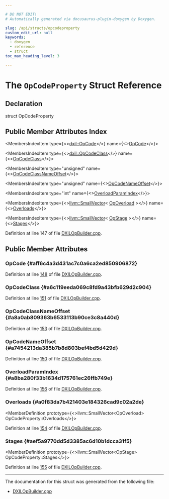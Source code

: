 ```yaml
---

# DO NOT EDIT!
# Automatically generated via docusaurus-plugin-doxygen by Doxygen.

slug: /api/structs/opcodeproperty
custom_edit_url: null
keywords:
  - doxygen
  - reference
  - struct
toc_max_heading_level: 3

---
```





# The `OpCodeProperty` Struct Reference

<DoxygenPage pluginConfig={pluginConfig}>



## Declaration

<CodeBlock>struct OpCodeProperty</CodeBlock>

## Public Member Attributes Index

<MembersIndex>

<MembersIndexItem
  type={<><a href="/docs/api/namespaces/llvm/dxil/#ac64683c1985c78d81b50819a0b733f48">dxil::OpCode</a></>}
  name={<><a href="#aff6c4a3d431ac7c0a6ca2ed850906872">OpCode</a></>}>
</MembersIndexItem>

<MembersIndexItem
  type={<><a href="/docs/api/namespaces/llvm/dxil/#a56e029838c8b4bd781d78afade34dc6d">dxil::OpCodeClass</a></>}
  name={<><a href="#a6c119eeda069c8fd9a43bfb629d2c904">OpCodeClass</a></>}>
</MembersIndexItem>

<MembersIndexItem
  type="unsigned"
  name={<><a href="#a8a0ab809363b6533113b90ce3c8a440d">OpCodeClassNameOffset</a></>}>
</MembersIndexItem>

<MembersIndexItem
  type="unsigned"
  name={<><a href="#a7454213da385b7b8d803bef4bd5d429d">OpCodeNameOffset</a></>}>
</MembersIndexItem>

<MembersIndexItem
  type="int"
  name={<><a href="#a8ba280f33b1634d175761ec26ffb749e">OverloadParamIndex</a></>}>
</MembersIndexItem>

<MembersIndexItem
  type={<><a href="/docs/api/classes/llvm/smallvector">llvm::SmallVector</a>&lt; <a href="/docs/api/structs/anonymous-namespace-dxilopbuilder-cpp-/opoverload">OpOverload</a> &gt;</>}
  name={<><a href="#a0f83da7b421403e184326cad9c02a2de">Overloads</a></>}>
</MembersIndexItem>

<MembersIndexItem
  type={<><a href="/docs/api/classes/llvm/smallvector">llvm::SmallVector</a>&lt; <a href="/docs/api/structs/opstage">OpStage</a> &gt;</>}
  name={<><a href="#aef5a9770dd5d3385ac6d10b1dcca31f5">Stages</a></>}>
</MembersIndexItem>

</MembersIndex>


Definition at line 147 of file <a href="/docs/api/files/lib/lib/target/lib/target/directx/dxilopbuilder-cpp">DXILOpBuilder.cpp</a>.

<SectionDefinition>

## Public Member Attributes

### OpCode {#aff6c4a3d431ac7c0a6ca2ed850906872}

<MemberDefinition
  prototype="dxil::OpCode OpCodeProperty::OpCode">

Definition at line <a href="/docs/api/files/lib/lib/target/lib/target/directx/dxilopbuilder-cpp/#l00148">148</a> of file <a href="/docs/api/files/lib/lib/target/lib/target/directx/dxilopbuilder-cpp">DXILOpBuilder.cpp</a>.
</MemberDefinition>

### OpCodeClass {#a6c119eeda069c8fd9a43bfb629d2c904}

<MemberDefinition
  prototype="dxil::OpCodeClass OpCodeProperty::OpCodeClass">

Definition at line <a href="/docs/api/files/lib/lib/target/lib/target/directx/dxilopbuilder-cpp/#l00151">151</a> of file <a href="/docs/api/files/lib/lib/target/lib/target/directx/dxilopbuilder-cpp">DXILOpBuilder.cpp</a>.
</MemberDefinition>

### OpCodeClassNameOffset {#a8a0ab809363b6533113b90ce3c8a440d}

<MemberDefinition
  prototype="unsigned OpCodeProperty::OpCodeClassNameOffset">

Definition at line <a href="/docs/api/files/lib/lib/target/lib/target/directx/dxilopbuilder-cpp/#l00153">153</a> of file <a href="/docs/api/files/lib/lib/target/lib/target/directx/dxilopbuilder-cpp">DXILOpBuilder.cpp</a>.
</MemberDefinition>

### OpCodeNameOffset {#a7454213da385b7b8d803bef4bd5d429d}

<MemberDefinition
  prototype="unsigned OpCodeProperty::OpCodeNameOffset">

Definition at line <a href="/docs/api/files/lib/lib/target/lib/target/directx/dxilopbuilder-cpp/#l00150">150</a> of file <a href="/docs/api/files/lib/lib/target/lib/target/directx/dxilopbuilder-cpp">DXILOpBuilder.cpp</a>.
</MemberDefinition>

### OverloadParamIndex {#a8ba280f33b1634d175761ec26ffb749e}

<MemberDefinition
  prototype="int OpCodeProperty::OverloadParamIndex">

Definition at line <a href="/docs/api/files/lib/lib/target/lib/target/directx/dxilopbuilder-cpp/#l00156">156</a> of file <a href="/docs/api/files/lib/lib/target/lib/target/directx/dxilopbuilder-cpp">DXILOpBuilder.cpp</a>.
</MemberDefinition>

### Overloads {#a0f83da7b421403e184326cad9c02a2de}

<MemberDefinition
  prototype={<>llvm::SmallVector&lt;OpOverload&gt; OpCodeProperty::Overloads</>}>

Definition at line <a href="/docs/api/files/lib/lib/target/lib/target/directx/dxilopbuilder-cpp/#l00154">154</a> of file <a href="/docs/api/files/lib/lib/target/lib/target/directx/dxilopbuilder-cpp">DXILOpBuilder.cpp</a>.
</MemberDefinition>

### Stages {#aef5a9770dd5d3385ac6d10b1dcca31f5}

<MemberDefinition
  prototype={<>llvm::SmallVector&lt;OpStage&gt; OpCodeProperty::Stages</>}>

Definition at line <a href="/docs/api/files/lib/lib/target/lib/target/directx/dxilopbuilder-cpp/#l00155">155</a> of file <a href="/docs/api/files/lib/lib/target/lib/target/directx/dxilopbuilder-cpp">DXILOpBuilder.cpp</a>.
</MemberDefinition>

</SectionDefinition>

<hr/>

The documentation for this struct was generated from the following file:

<ul>
<li><a href="/docs/api/files/lib/lib/target/lib/target/directx/dxilopbuilder-cpp">DXILOpBuilder.cpp</a></li>
</ul>

</DoxygenPage>
